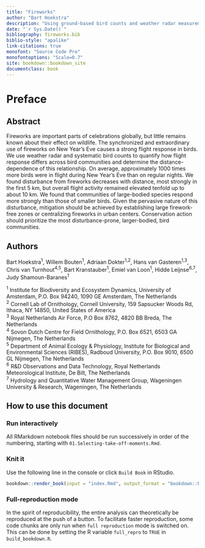 ```yaml
---
title: "Fireworks"
author: "Bart Hoekstra"
description: "Using ground-based bird counts and weather radar measurements to estimate numbers of birds aloft during NYE fireworks events."
date: "`r Sys.Date()`"
bibliography: fireworks.bib
biblio-style: "apalike"
link-citations: true
monofont: "Source Code Pro"
monofontoptions: "Scale=0.7"
site: bookdown::bookdown_site
documentclass: book
---
```


# Preface {-}

## Abstract {-}

Fireworks are important parts of celebrations globally, but little remains known about their effect on wildlife. The synchronized and extraordinary use of fireworks on New Year's Eve causes a strong flight response in birds. We use weather radar and systematic bird counts to quantify how flight response differs across bird communities and determine the distance-dependence of this relationship. On average, approximately 1000 times more birds were in flight during New Year's Eve than on regular nights. We found disturbance from fireworks decreases with distance, most strongly in the first 5 km, but overall flight activity remained elevated tenfold up to about 10 km. We found that communities of large-bodied species respond more strongly than those of smaller birds. Given the pervasive nature of this disturbance, mitigation should be achieved by establishing large firework-free zones or centralizing fireworks in urban centers. Conservation action should prioritize the most disturbance-prone, larger-bodied, bird communities.

## Authors {-}

Bart Hoekstra<sup>1</sup>, Willem Bouten<sup>1</sup>, Adriaan Dokter<sup>1,2</sup>, Hans van Gasteren<sup>1,3</sup>, Chris van Turnhout<sup>4,5</sup>, Bart Kranstauber<sup>1</sup>, Emiel van Loon<sup>1</sup>, Hidde Leijnse<sup>6,7</sup>, Judy Shamoun-Baranes<sup>1</sup>

<sup>1</sup> Institute for Biodiversity and Ecosystem Dynamics, University of Amsterdam, P.O. Box 94240, 1090 GE Amsterdam, The Netherlands<br />
<sup>2</sup> Cornell Lab of Ornithology, Cornell University, 159 Sapsucker Woods Rd, Ithaca, NY 14850, United States of America<br />
<sup>3</sup> Royal Netherlands Air Force, P.O Box 8762, 4820 BB Breda, The Netherlands<br />
<sup>4</sup> Sovon Dutch Centre for Field Ornithology, P.O. Box 6521, 6503 GA Nijmegen, The Netherlands<br />
<sup>5</sup> Department of Animal Ecology & Physiology, Institute for Biological and Environmental Sciences (RIBES), Radboud University, P.O. Box 9010, 6500 GL Nijmegen, The Netherlands<br />
<sup>6</sup> R&D Observations and Data Technology, Royal Netherlands Meteorological Institute, De Bilt, The Netherlands<br />
<sup>7</sup> Hydrology and Quantitative Water Management Group, Wageningen University & Research, Wageningen, The Netherlands<br />

## How to use this document {-}

### Run interactively {-}

All RMarkdown notebook files should be run successively in order of the numbering, starting with `01.Selecting-take-off-moments.Rmd`. 

### Knit it {-}

Use the following line in the console or click `Build Book` in RStudio.

```r
bookdown::render_book(input = "index.Rmd", output_format = "bookdown::bs4_book", clean = TRUE)
```

### Full-reproduction mode {-#full-repro-mode}

In the spirit of reproducibility, the entire analysis can theoretically be reproduced at the push of a button. To facilitate faster reproduction, some code chunks are only run when `full reproduction` mode is switched on. This can be done by setting the R variable `full_repro` to `TRUE` in `build_bookdown.R`.
